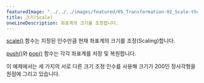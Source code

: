 ---
featuredImage: "../../../images/featured/05_Transformation-02_Scale-thumbnail.png"
title: 크기(Scale)
oneLineDescription: 좌표계의 크기를 조정합니다.
---

<a href="https://p5js.org/reference/p5/scale">scale()</a> 함수는 지정된 인수만큼 현재 좌표계의 크기를 조정(Scaling)합니다.

<a href="https://p5js.org/reference/p5/push">push()</a>와
<a href="https://p5js.org/reference/p5/pop">pop()</a> 함수는 각각 좌표계를 저장 및 복원합니다.

이 예제에서는 세 가지의 서로 다른 크기 조정 인수를 사용해 크기가 200인 정사각형을 원점에 그리고 있습니다.
